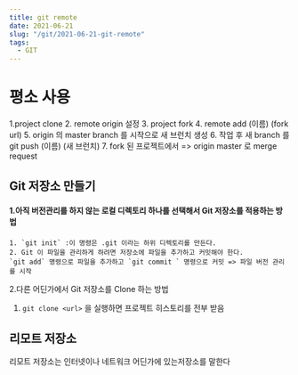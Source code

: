 ```yaml
---
title: git remote
date: 2021-06-21
slug: "/git/2021-06-21-git-remote"
tags:
  - GIT
---
```


# 평소 사용 
1.project clone
2. remote origin 설정
3. project fork
4. remote add (이름) (fork url)
5. origin 의 master branch 를 시작으로 새 브런치 생성
6. 작업 후 새 branch 를 git push (이름) (새 브런치)
7. fork 된 프로젝트에서 => origin master 로 merge request

## Git 저장소 만들기
#### 1.아직 버전관리를 하지 않는 로컬 디렉토리 하나를 선택해서 Git 저장소를 적용하는 방법

    1. `git init` :이 명령은 .git 이라는 하위 디렉토리를 만든다.
    2. Git 이 파일을 관리하게 하려면 저장소에 파일을 추가하고 커밋해야 한다.
    `git add` 명령으로 파일을 추가하고 `git commit ` 명령으로 커밋 => 파일 버전 관리를 시작

2.다른 어딘가에서 Git 저장소를 Clone 하는 방법

1. `git clone <url>` 을 실행하면 프로젝트 히스토리를 전부 받음


## 리모트 저장소

리모트 저장소는 인터넷이나 네트워크 어딘가에 있는저장소를 말한다
